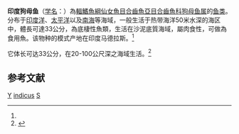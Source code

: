 {{Speciesbox 
| taxon = Synodus indicus
| status = NE
| status_system = IUCN3.1
| authority = Day, 1873<ref name='id5518'>{{cite web| url =http://www.bioinfo.cn/db05/BjdwSpecies.php?action=view&id=5518| title =印度狗母鱼| work =中国动物物种编目数据库| publisher =中国科学院微生物研究所| author =中国科学院动物研究所| accessdate =2009-04-11| deadurl =yes| archiveurl =https://web.archive.org/web/20160305044904/http://www.bioinfo.cn/db05/BjdwSpecies.php?action=view&id=5518| archivedate =2016-03-05}}</ref>
| synonyms = *''Saurus indicus''<br /><small>Day, 1873</small>
*''Synodus dietrichi''<br /><small>Kotthaus, 1967</small>
}}

'''印度狗母鱼'''（[[学名|学名]]：{{lang|la|''Synodus indicus''}}）為[[輻鰭魚綱|輻鰭魚綱]][[仙女魚目|仙女魚目]][[合齒魚亞目|合齒魚亞目]][[合齒魚科|合齒魚科]][[狗母鱼属|狗母鱼属]]的[[鱼类|鱼类]]。分布于[[印度洋|印度洋]]、[[太平洋|太平洋]]以及[[南海|南海]]等海域，一般生活于热带海洋50米水深的海区中，體長可達33公分，為底棲性魚類，生活在沙泥底質海域，屬肉食性，可做為食用魚。该物种的模式产地在印度马德拉斯。<ref name='id5518'/>

它体长可达33公分，在20-100公尺深之海域生活。<ref name=fishbase>{{FishBase species | genus = Synodus | species = indicus | month = August| year = 2010}}</ref>

== 参考文献 ==
{{reflist}}

{{Taxonbar|from=Q1041836}}

[[Category:食用魚|Y]]
[[Category:狗母鱼属|indicus]]
[[Category:1873年描述的魚類|S]]